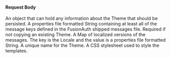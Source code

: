 
#### Request Body

<APIBlock>
</APIBlock>


  <APIField name="theme.data" type="Object" optional>
    An object that can hold any information about the Theme that should be persisted.
  </APIField>
  <APIField name="theme.defaultMessages" type="String" required>
    A properties file formatted String containing at least all of the message keys defined in the FusionAuth shipped messages file. Required if not copying an existing Theme.
  </APIField>
  <APIField name="theme.localizedMessages" type="Map<Locale,String>" optional>
    A Map of localized versions of the messages. The key is the Locale and the value is a properties file formatted String.
  </APIField>
  <APIField name="theme.name" type="String" required>
    A unique name for the Theme.
  </APIField>
  <APIField name="theme.stylesheet" type="String" optional>
    A CSS stylesheet used to style the templates.
  </APIField>
